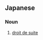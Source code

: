 ==Japanese==
{{ja-kanjitab|つい|きゅう|けん|yomi=on}}

===Noun===
{{ja-noun|ついきゅうけん}}

# [[droit de suite]]